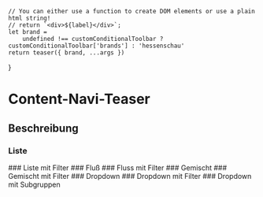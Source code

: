
<Meta of={TeaserContentNavStories} />

    // You can either use a function to create DOM elements or use a plain html string!
    // return `<div>${label}</div>`;
    let brand =
        undefined !== customConditionalToolbar ? customConditionalToolbar['brands'] : 'hessenschau'
    return teaser({ brand, ...args })
}

# Content-Navi-Teaser

## Beschreibung

### Liste

<Canvas withToolbar>
    <Story of={TeaserContentNavStories.Liste} />
</Canvas>
### Liste mit Filter
<Canvas withToolbar>
    <Story of={TeaserContentNavStories.ListeMitFilter} />
</Canvas>
### Fluß
<Canvas withToolbar>
    <Story of={TeaserContentNavStories.Fluss} />
</Canvas>
### Fluss mit Filter
<Canvas withToolbar>
    <Story of={TeaserContentNavStories.FlussMitFilter} />
</Canvas>
### Gemischt
<Canvas withToolbar>
    <Story of={TeaserContentNavStories.Gemischt} />
</Canvas>
### Gemischt mit Filter
<Canvas withToolbar>
    <Story of={TeaserContentNavStories.GemischtMitFilter} />
</Canvas>
### Dropdown
<Canvas withToolbar>
    <Story of={TeaserContentNavStories.Dropdown} />
</Canvas>
### Dropdown mit Filter
<Canvas withToolbar>
    <Story of={TeaserContentNavStories.DropdownMitFilter} />
</Canvas>
### Dropdown mit Subgruppen
<Canvas withToolbar>
    <Story of={TeaserContentNavStories.DropdownMitSubgruppen} />
</Canvas>
